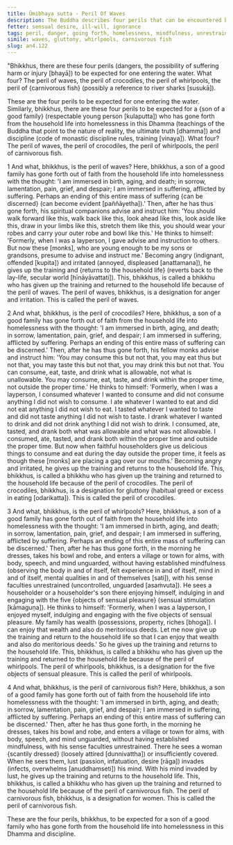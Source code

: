 ```yaml
---
title: Ūmibhaya sutta - Peril Of Waves
description: The Buddha describes four perils that can be encountered by those who have gone forth into homelessness, drawing an analogy to the dangers faced when entering water. These perils are anger and irritation (waves), gluttony (crocodiles), sensual pleasures (whirlpools), and lust (carnivorous fish).
fetter: sensual desire, ill-will, ignorance
tags: peril, danger, going forth, homelessness, mindfulness, unrestrained sense faculties, women, sensual pleasure, sensual desire, anger, irritation, gluttony, overeating, lust, passion, an, an4
simile: waves, gluttony, whirlpools, carnivorous fish
slug: an4.122
---
```


"Bhikkhus, there are these four perils (dangers, the possibility of suffering harm or injury [bhayā]) to be expected for one entering the water. What four? The peril of waves, the peril of crocodiles, the peril of whirlpools, the peril of \{carnivorous fish} (possibly a reference to river sharks [susukā]).

These are the four perils to be expected for one entering the water. Similarly, bhikkhus, there are these four perils to be expected for a \{son of a good family} (respectable young person [kulaputta]) who has gone forth from the household life into homelessness in this Dhamma (teachings of the Buddha that point to the nature of reality, the ultimate truth [dhamma]) and discipline (code of monastic discipline rules, training [vinaya]). What four? The peril of waves, the peril of crocodiles, the peril of whirlpools, the peril of carnivorous fish.

1 And what, bhikkhus, is the peril of waves? Here, bhikkhus, a son of a good family has gone forth out of faith from the household life into homelessness with the thought: 'I am immersed in birth, aging, and death; in sorrow, lamentation, pain, grief, and despair; I am immersed in suffering, afflicted by suffering. Perhaps an ending of this entire mass of suffering \{can be discerned} (can become evident [paññāyetha]).' Then, after he has thus gone forth, his spiritual companions advise and instruct him: 'You should walk forward like this, walk back like this, look ahead like this, look aside like this, draw in your limbs like this, stretch them like this, you should wear your robes and carry your outer robe and bowl like this.' He thinks to himself: 'Formerly, when I was a layperson, I gave advise and instruction to others. But now these [monks], who are young enough to be my sons or grandsons, presume to advise and instruct me.' Becoming angry (indignant, offended [kupita]) and irritated (annoyed, displeased [anattamana]), he gives up the training and \{returns to the household life} (reverts back to the lay-life, secular world [hīnāyāvattati]). This, bhikkhus, is called a bhikkhu who has given up the training and returned to the household life because of the peril of waves. The peril of waves, bhikkhus, is a designation for anger and irritation. This is called the peril of waves.

2 And what, bhikkhus, is the peril of crocodiles? Here, bhikkhus, a son of a good family has gone forth out of faith from the household life into homelessness with the thought: 'I am immersed in birth, aging, and death; in sorrow, lamentation, pain, grief, and despair; I am immersed in suffering, afflicted by suffering. Perhaps an ending of this entire mass of suffering can be discerned.' Then, after he has thus gone forth, his fellow monks advise and instruct him: 'You may consume this but not that, you may eat thus but not that, you may taste this but not that, you may drink this but not that. You can consume, eat, taste, and drink what is allowable, not what is unallowable. You may consume, eat, taste, and drink within the proper time, not outside the proper time.' He thinks to himself: 'Formerly, when I was a layperson, I consumed whatever I wanted to consume and did not consume anything I did not wish to consume. I ate whatever I wanted to eat and did not eat anything I did not wish to eat. I tasted whatever I wanted to taste and did not taste anything I did not wish to taste. I drank whatever I wanted to drink and did not drink anything I did not wish to drink. I consumed, ate, tasted, and drank both what was allowable and what was not allowable. I consumed, ate, tasted, and drank both within the proper time and outside the proper time. But now when faithful householders give us delicious things to consume and eat during the day outside the proper time, it feels as though these [monks] are placing a gag over our mouths.' Becoming angry and irritated, he gives up the training and returns to the household life. This, bhikkhus, is called a bhikkhu who has given up the training and returned to the household life because of the peril of crocodiles. The peril of crocodiles, bhikkhus, is a designation for gluttony (habitual greed or excess in eating [odarikatta]). This is called the peril of crocodiles.

3 And what, bhikkhus, is the peril of whirlpools? Here, bhikkhus, a son of a good family has gone forth out of faith from the household life into homelessness with the thought: 'I am immersed in birth, aging, and death; in sorrow, lamentation, pain, grief, and despair; I am immersed in suffering, afflicted by suffering. Perhaps an ending of this entire mass of suffering can be discerned.' Then, after he has thus gone forth, in the morning he dresses, takes his bowl and robe, and enters a village or town for alms, with body, speech, and mind unguarded, without having established mindfulness (observing the body in and of itself, felt experience in and of itself, mind in and of itself, mental qualities in and of themselves [sati]), with his sense faculties unrestrained (uncontrolled, unguarded [asaṁvuta]). He sees a householder or a householder's son there enjoying himself, indulging in and engaging with the five \{objects of sensual pleasure} (sensual stimulation [kāmaguṇa]). He thinks to himself: 'Formerly, when I was a layperson, I enjoyed myself, indulging and engaging with the five objects of sensual pleasure. My family has wealth (possessions, property, riches [bhoga]). I can enjoy that wealth and also do meritorious deeds. Let me now give up the training and return to the household life so that I can enjoy that wealth and also do meritorious deeds.' So he gives up the training and returns to the household life. This, bhikkhus, is called a bhikkhu who has given up the training and returned to the household life because of the peril of whirlpools. The peril of whirlpools, bhikkhus, is a designation for the five objects of sensual pleasure. This is called the peril of whirlpools.

4 And what, bhikkhus, is the peril of carnivorous fish? Here, bhikkhus, a son of a good family has gone forth out of faith from the household life into homelessness with the thought: 'I am immersed in birth, aging, and death; in sorrow, lamentation, pain, grief, and despair; I am immersed in suffering, afflicted by suffering. Perhaps an ending of this entire mass of suffering can be discerned.' Then, after he has thus gone forth, in the morning he dresses, takes his bowl and robe, and enters a village or town for alms, with body, speech, and mind unguarded, without having established mindfulness, with his sense faculties unrestrained. There he sees a woman \{scantily dressed} (loosely attired [dunnivattha]) or insufficiently covered. When he sees them, lust (passion, infatuation, desire [rāga]) invades (infects, overwhelms [anuddhaṃseti]) his mind. With his mind invaded by lust, he gives up the training and returns to the household life. This, bhikkhus, is called a bhikkhu who has given up the training and returned to the household life because of the peril of carnivorous fish. The peril of carnivorous fish, bhikkhus, is a designation for women. This is called the peril of carnivorous fish.

These are the four perils, bhikkhus, to be expected for a son of a good family who has gone forth from the household life into homelessness in this Dhamma and discipline.